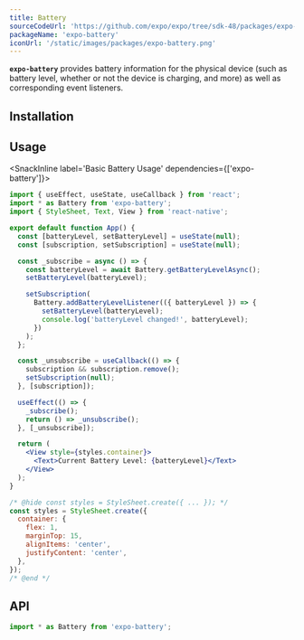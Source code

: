 ```yaml
---
title: Battery
sourceCodeUrl: 'https://github.com/expo/expo/tree/sdk-48/packages/expo-battery'
packageName: 'expo-battery'
iconUrl: '/static/images/packages/expo-battery.png'
---
```



**`expo-battery`** provides battery information for the physical device (such as battery level, whether or not the device is charging, and more) as well as corresponding event listeners.

<PlatformsSection android emulator ios web />

## Installation

<APIInstallSection />

## Usage

<SnackInline label='Basic Battery Usage' dependencies={['expo-battery']}>

```jsx
import { useEffect, useState, useCallback } from 'react';
import * as Battery from 'expo-battery';
import { StyleSheet, Text, View } from 'react-native';

export default function App() {
  const [batteryLevel, setBatteryLevel] = useState(null);
  const [subscription, setSubscription] = useState(null);

  const _subscribe = async () => {
    const batteryLevel = await Battery.getBatteryLevelAsync();
    setBatteryLevel(batteryLevel);

    setSubscription(
      Battery.addBatteryLevelListener(({ batteryLevel }) => {
        setBatteryLevel(batteryLevel);
        console.log('batteryLevel changed!', batteryLevel);
      })
    );
  };

  const _unsubscribe = useCallback(() => {
    subscription && subscription.remove();
    setSubscription(null);
  }, [subscription]);

  useEffect(() => {
    _subscribe();
    return () => _unsubscribe();
  }, [_unsubscribe]);

  return (
    <View style={styles.container}>
      <Text>Current Battery Level: {batteryLevel}</Text>
    </View>
  );
}

/* @hide const styles = StyleSheet.create({ ... }); */
const styles = StyleSheet.create({
  container: {
    flex: 1,
    marginTop: 15,
    alignItems: 'center',
    justifyContent: 'center',
  },
});
/* @end */
```

</SnackInline>

## API

```js
import * as Battery from 'expo-battery';
```

<APISection packageName="expo-battery" />
